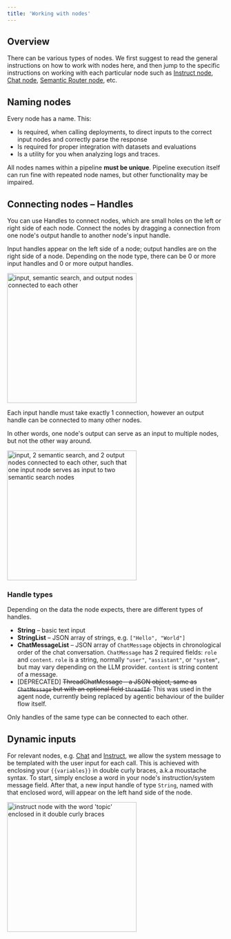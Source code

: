 ```yaml
---
title: 'Working with nodes'
---
```


## Overview

There can be various types of nodes.
We first suggest to read the general instructions on how to work with nodes here, and then jump
to the specific instructions on working with each particular node
such as [Instruct node](/nodes/chat-instruct-llm-nodes#instruct-node),
[Chat node](/nodes/chat-instruct-llm-nodes#chat-node),
[Semantic Router node](/nodes/semantic-router), etc.

## Naming nodes

Every node has a name. This:
- Is required, when calling deployments, to direct inputs to the correct input nodes and correctly parse the response
- Is required for proper integration with datasets and evaluations
- Is a utility for you when analyzing logs and traces.

All nodes names within a pipeline **must be unique**. Pipeline execution itself can run fine with repeated node names, but other functionality may be impaired.

## Connecting nodes – Handles

You can use Handles to connect nodes, which are small holes on the left or right side of each node.
Connect the nodes by dragging a connection from one node's output handle to another node's input handle.

Input handles appear on the left side of a node; output handles are on the right side of a node.
Depending on the node type, there can be 0 or more input handles and 0 or more output handles.


<img height="300" src="/images/pipeline-builder/connected-nodes.png" alt="input, semantic search, and output nodes connected to each other"/>

Each input handle must take exactly 1 connection, however an output handle can be connected to many other nodes.

In other words, one node's output can serve as an input to multiple nodes, but not the other way around.

<img height="300" src="/images/pipeline-builder/multi-node-output-connection.png" alt="input, 2 semantic search, and 2 output nodes connected to each other, such that one input node serves as input to two semantic search nodes"/>

### Handle types

Depending on the data the node expects, there are different types of handles.

- **String** – basic text input
- **StringList** – JSON array of strings, e.g. `["Hello", "World"]`
- **ChatMessageList** – JSON array of `ChatMessage` objects in chronological order of the chat conversation. `ChatMessage` has 2 required fields: `role` and `content`. `role` is a string, normally `"user"`, `"assistant"`, or `"system"`, but may vary depending on the LLM provider. `content` is string content of a message.
- \[DEPRECATED\] ~~ThreadChatMessage – a JSON object, same as `ChatMessage` but with an optional field `threadId`.~~ This was used in the agent node, currently being replaced by agentic behaviour of the builder flow itself.

Only handles of the same type can be connected to each other.

## Dynamic inputs

For relevant nodes, e.g. [Chat](/nodes/chat-instruct-llm-nodes#chat-node) and [Instruct](/nodes/chat-instruct-llm-nodes#instruct-node),
we allow the system message to be templated with the user input for each call.
This is achieved with enclosing your `{{variables}}` in double curly braces, a.k.a moustache syntax.
To start, simply enclose a word in your node's instruction/system message field. After that, a new input handle of type `String`, named with that enclosed word,
will appear on the left hand side of the node.

<Frame caption="Including {{topic}} dynamic input in instruction results in creation of 'topic' input handle">
<img
    height="300"
    src="/images/pipeline-builder/string-template-simple.png" alt="instruct node with the word 'topic' enclosed in it double curly braces"
    />
</Frame>
